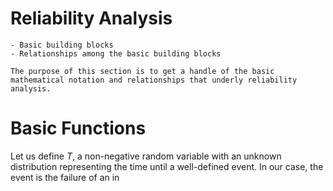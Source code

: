 # Reliability Analysis
```
- Basic building blocks
- Relationships among the basic building blocks

The purpose of this section is to get a handle of the basic mathematical notation and relationships that underly reliability analysis. 
```

# Basic Functions

Let us define $T$, a non-negative random variable with an unknown distribution representing the time until a well-defined event. In our case, the event is the failure of an in